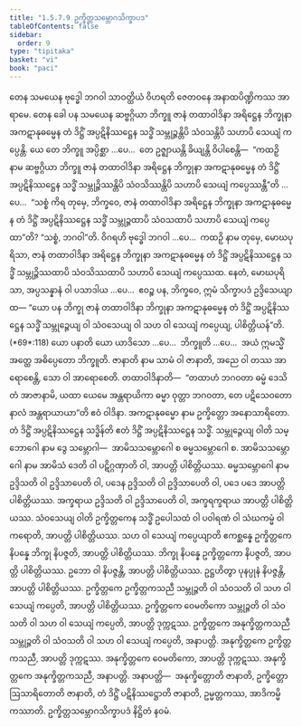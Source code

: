 ```yaml
---
title: "1.5.7.9 ဥက္ခိတ္တသမ္ဘောဂသိက္ခာပဒ"
tableOfContents: false
sidebar:
  order: 9
type: "tipitaka"
basket: "vi"
book: "paci"
---
```



<DynamicBreadcrumb />

<Division number="423" book="paci" e="ch" v="2" p="179">

<Paragraph number="1265" book="paci">
တေန သမယေန ဗုဒ္ဓေါ ဘဂဝါ သာဝတ္ထိယံ ဝိဟရတိ ဇေတဝနေ အနာထပိဏ္ဍိကဿ အာရာမေ. တေန ခေါ ပန သမယေန ဆဗ္ဗဂ္ဂိယာ ဘိက္ခူ ဇာနံ တထာဝါဒိနာ အရိဋ္ဌေန ဘိက္ခုနာ အကဋာနုဓမ္မေန တံ ဒိဋ္ဌိံ အပ္ပဋိနိဿဋ္ဌေန သဒ္ဓိံ သမ္ဘုဉ္ဇန္တိပိ သံဝသန္တိပိ သဟာပိ သေယျံ ကပ္ပေန္တိ.
</Paragraph>

<Paragraph number="1266" book="paci">
ယေ တေ ဘိက္ခူ အပ္ပိစ္ဆာ …ပေ…  တေ ဥဇ္ဈာယန္တိ ခိယျန္တိ ဝိပါစေန္တိ—  “ကထဉှိ နာမ ဆဗ္ဗဂ္ဂိယာ ဘိက္ခူ ဇာနံ တထာဝါဒိနာ အရိဋ္ဌေန ဘိက္ခုနာ အကဋာနုဓမ္မေန တံ ဒိဋ္ဌိံ အပ္ပဋိနိဿဋ္ဌေန သဒ္ဓိံ သမ္ဘုဉ္ဇိဿန္တိပိ သံဝသိဿန္တိပိ သဟာပိ သေယျံ ကပ္ပေဿန္တီ”တိ …ပေ…  “သစ္စံ ကိရ တုမှေ, ဘိက္ခဝေ, ဇာနံ တထာဝါဒိနာ အရိဋ္ဌေန ဘိက္ခုနာ အကဋာနုဓမ္မေန တံ ဒိဋ္ဌိံ အပ္ပဋိနိဿဋ္ဌေန သဒ္ဓိံ သမ္ဘုဉ္ဇထာပိ သံဝသထာပိ သဟာပိ သေယျံ ကပ္ပေထာ”တိ? “သစ္စံ, ဘဂဝါ”တိ. ဝိဂရဟိ ဗုဒ္ဓေါ ဘဂဝါ …ပေ…  ကထဉှိ နာမ တုမှေ, မောဃပုရိသာ, ဇာနံ တထာဝါဒိနာ အရိဋ္ဌေန ဘိက္ခုနာ အကဋာနုဓမ္မေန တံ ဒိဋ္ဌိံ အပ္ပဋိနိဿဋ္ဌေန သဒ္ဓိံ သမ္ဘုဉ္ဇိဿထာပိ သံဝသိဿထာပိ သဟာပိ သေယျံ ကပ္ပေဿထ. နေတံ, မောဃပုရိသာ, အပ္ပသန္နာနံ ဝါ ပသာဒါယ …ပေ…  ဧဝဉ္စ ပန, ဘိက္ခဝေ, ဣမံ သိက္ခာပဒံ ဥဒ္ဒိသေယျာထ—
</Paragraph>

</Division>
<Division number="424" book="paci" e="ch" v="2" p="180">

<Paragraph number="1267" book="paci">
<Emphasis>“ယော ပန ဘိက္ခု ဇာနံ တထာဝါဒိနာ ဘိက္ခုနာ အကဋာနုဓမ္မေန တံ ဒိဋ္ဌိံ အပ္ပဋိနိဿဋ္ဌေန သဒ္ဓိံ သမ္ဘုဉ္ဇေယျ ဝါ သံဝသေယျ ဝါ သဟ ဝါ သေယျံ ကပ္ပေယျ, ပါစိတ္တိယန်”</Emphasis>တိ. (*69*:<Emphasis>118</Emphasis>)
</Paragraph>

</Division>
<Division number="425" book="paci" e="ch" v="2" p="180">

<Paragraph number="1268" book="paci">
<Emphasis>ယော ပနာ</Emphasis>တိ ယော ယာဒိသော …ပေ…  <Emphasis>ဘိက္ခူ</Emphasis>တိ …ပေ…  အယံ ဣမသ္မိံ အတ္ထေ အဓိပ္ပေတော ဘိက္ခူတိ.
</Paragraph>

<Paragraph number="1269" book="paci">
<Emphasis>ဇာနာတိ</Emphasis> နာမ သာမံ ဝါ ဇာနာတိ, အညေ ဝါ တဿ အာရောစေန္တိ, သော ဝါ အာရောစေတိ.
</Paragraph>

<Paragraph number="1270" book="paci">
<Emphasis>တထာဝါဒိနာ</Emphasis>တိ—  “တထာဟံ ဘဂဝတာ ဓမ္မံ ဒေသိတံ အာဇာနာမိ, ယထာ ယေမေ အန္တရာယိကာ ဓမ္မာ ဝုတ္တာ ဘဂဝတာ, တေ ပဋိသေဝတော နာလံ အန္တရာယာယာ”တိ ဧဝံ ဝါဒိနာ.
</Paragraph>

<Paragraph number="1271" book="paci">
<Emphasis>အကဋာနုဓမ္မော</Emphasis> နာမ ဥက္ခိတ္တော အနောသာရိတော.
</Paragraph>

<Paragraph number="1272" book="paci">
<Emphasis>တံ ဒိဋ္ဌိံ အပ္ပဋိနိဿဋ္ဌေန သဒ္ဓိန်</Emphasis>တိ ဧတံ ဒိဋ္ဌိံ အပ္ပဋိနိဿဋ္ဌေန သဒ္ဓိံ.
</Paragraph>

<Paragraph number="1273" book="paci">
<Emphasis>သမ္ဘုဉ္ဇေယျ ဝါ</Emphasis>တိ သမ္ဘောဂေါ နာမ ဒွေ သမ္ဘောဂါ—  အာမိသသမ္ဘောဂေါ စ ဓမ္မသမ္ဘောဂေါ စ. <Emphasis>အာမိသသမ္ဘောဂေါ</Emphasis> နာမ အာမိသံ ဒေတိ ဝါ ပဋိဂ္ဂဏှာတိ ဝါ, အာပတ္တိ ပါစိတ္တိယဿ. <Emphasis>ဓမ္မသမ္ဘောဂေါ</Emphasis> နာမ ဥဒ္ဒိသတိ ဝါ ဥဒ္ဒိသာပေတိ ဝါ, ပဒေန ဥဒ္ဒိသတိ ဝါ ဥဒ္ဒိသာပေတိ ဝါ, ပဒေ ပဒေ အာပတ္တိ ပါစိတ္တိယဿ. အက္ခရာယ ဥဒ္ဒိသတိ ဝါ ဥဒ္ဒိသာပေတိ ဝါ, အက္ခရက္ခရာယ အာပတ္တိ ပါစိတ္တိယဿ.
</Paragraph>

<Paragraph number="1274" book="paci">
<Emphasis>သံဝသေယျ ဝါ</Emphasis>တိ ဥက္ခိတ္တကေန သဒ္ဓိံ ဥပေါသထံ ဝါ ပဝါရဏံ ဝါ သံဃကမ္မံ ဝါ ကရောတိ, အာပတ္တိ ပါစိတ္တိယဿ.
</Paragraph>

<Paragraph number="1275" book="paci">
<Emphasis>သဟ ဝါ သေယျံ ကပ္ပေယျာ</Emphasis>တိ ဧကစ္ဆန္နေ ဥက္ခိတ္တကေ နိပန္နေ ဘိက္ခု နိပဇ္ဇတိ, အာပတ္တိ ပါစိတ္တိယဿ. ဘိက္ခု နိပန္နေ ဥက္ခိတ္တကော နိပဇ္ဇတိ, အာပတ္တိ ပါစိတ္တိယဿ. ဥဘော ဝါ နိပဇ္ဇန္တိ, အာပတ္တိ ပါစိတ္တိယဿ. ဥဋ္ဌဟိတွာ ပုနပ္ပုနံ နိပဇ္ဇန္တိ, အာပတ္တိ ပါစိတ္တိယဿ.
</Paragraph>

</Division>
<Division number="426" book="paci" e="ch" v="2" p="180">

<Paragraph number="1276" book="paci">
ဥက္ခိတ္တကေ ဥက္ခိတ္တကသညီ သမ္ဘုဉ္ဇတိ ဝါ သံဝသတိ ဝါ သဟ ဝါ သေယျံ ကပ္ပေတိ, အာပတ္တိ ပါစိတ္တိယဿ. ဥက္ခိတ္တကေ ဝေမတိကော သမ္ဘုဉ္ဇတိ ဝါ သံဝသတိ ဝါ သဟ ဝါ သေယျံ ကပ္ပေတိ, အာပတ္တိ ဒုက္ကဋဿ. ဥက္ခိတ္တကေ အနုက္ခိတ္တကသညီ သမ္ဘုဉ္ဇတိ ဝါ သံဝသတိ ဝါ သဟ ဝါ သေယျံ ကပ္ပေတိ, အနာပတ္တိ. အနုက္ခိတ္တကေ ဥက္ခိတ္တကသညီ, အာပတ္တိ ဒုက္ကဋဿ. အနုက္ခိတ္တကေ ဝေမတိကော, အာပတ္တိ ဒုက္ကဋဿ. အနုက္ခိတ္တကေ အနုက္ခိတ္တကသညီ, အနာပတ္တိ.
</Paragraph>

</Division>
<Division number="427" book="paci" e="ch" v="2" p="181">

<Paragraph number="1277" book="paci">
အနာပတ္တိ—  အနုက္ခိတ္တောတိ ဇာနာတိ, ဥက္ခိတ္တော ဩသာရိတောတိ ဇာနာတိ, တံ ဒိဋ္ဌိံ ပဋိနိဿဋ္ဌောတိ ဇာနာတိ, ဥမ္မတ္တကဿ, အာဒိကမ္မိကဿာတိ.

</Paragraph>
</Division>

<Paragraph number="1278" type="center" book="paci">
ဥက္ခိတ္တသမ္ဘောဂသိက္ခာပဒံ နိဋ္ဌိတံ နဝမံ.
</Paragraph>